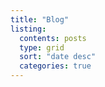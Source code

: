 ```yaml
---
title: "Blog"
listing:
  contents: posts 
  type: grid 
  sort: "date desc" 
  categories: true 
---
```

